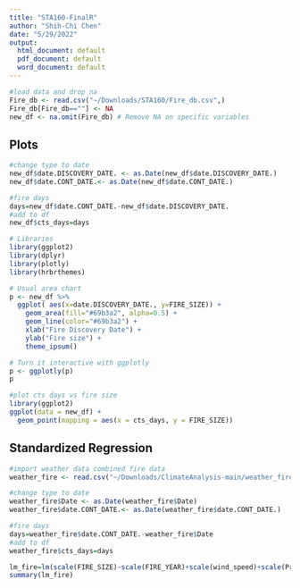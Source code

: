 ```yaml
---
title: "STA160-FinalR"
author: "Shih-Chi Chen"
date: "5/29/2022"
output:
  html_document: default
  pdf_document: default
  word_document: default
---
```


```r
#load data and drop na
Fire_db <- read.csv("~/Downloads/STA160/Fire_db.csv",)
Fire_db[Fire_db==""] <- NA
new_df <- na.omit(Fire_db) # Remove NA on specific variables
```

## Plots 

```r
#change type to date
new_df$date.DISCOVERY_DATE. <- as.Date(new_df$date.DISCOVERY_DATE.)
new_df$date.CONT_DATE.<- as.Date(new_df$date.CONT_DATE.)

#fire days
days=new_df$date.CONT_DATE.-new_df$date.DISCOVERY_DATE.
#add to df
new_df$cts_days=days
```

```r
# Libraries
library(ggplot2)
library(dplyr)
library(plotly)
library(hrbrthemes)

# Usual area chart
p <- new_df %>%
  ggplot( aes(x=date.DISCOVERY_DATE., y=FIRE_SIZE)) +
    geom_area(fill="#69b3a2", alpha=0.5) +
    geom_line(color="#69b3a2") +
    xlab("Fire Discovery Date") +
    ylab("Fire size") +
    theme_ipsum()

# Turn it interactive with ggplotly
p <- ggplotly(p)
p
```

```r
#plot cts days vs fire size
library(ggplot2)
ggplot(data = new_df) +
  geom_point(mapping = aes(x = cts_days, y = FIRE_SIZE))
```

## Standardized Regression 

```r
#import weather data combined fire data
weather_fire <- read.csv("~/Downloads/ClimateAnalysis-main/weather_fire.csv")
```

```r
#change type to date
weather_fire$Date <- as.Date(weather_fire$Date)
weather_fire$date.CONT_DATE.<- as.Date(weather_fire$date.CONT_DATE.)

#fire days
days=weather_fire$date.CONT_DATE.-weather_fire$Date
#add to df
weather_fire$cts_days=days

lm_fire=lm(scale(FIRE_SIZE)~scale(FIRE_YEAR)+scale(wind_speed)+scale(Precip_right)+scale(average_left)+scale(cts_days)+scale(LATITUDE)+scale(LONGITUDE),weather_fire)
summary(lm_fire)
```




